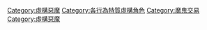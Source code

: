 [[Category:虛構惡魔|Category:虛構惡魔]]
[[Category:各行為特質虛構角色|Category:各行為特質虛構角色]]
[[Category:魔鬼交易|Category:魔鬼交易]]
[[Category:虛構惡魔|Category:虛構惡魔]]